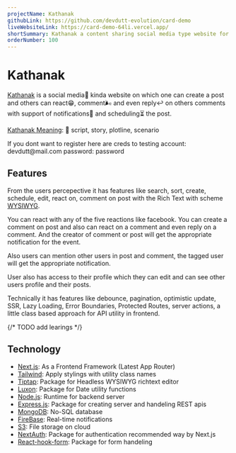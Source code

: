```yaml
---
projectName: Kathanak
githubLink: https://github.com/devdutt-evolution/card-demo
liveWebsiteLink: https://card-demo-64li.vercel.app/
shortSummary: Kathanak a content sharing social media type website for sharing any text rich content with WYSIWYG scheme.
orderNumber: 100
---
```



# <HoverUnder color="border-yellow-400">Kathanak</HoverUnder>

<LinkProject
  github={frontmatter.githubLink}
  website={frontmatter.liveWebsiteLink}
/>

[Kathanak](https://card-demo-64li.vercel.app/) is a social media📱 kinda website on which one can create a post and others can react😁, comment🌬️ and even reply↩️ on others comments with support of notifications🔔 and scheduling⏳ the post.

[Kathanak Meaning](https://www.shabdkosh.com/hi/dictionary/hindi-english/%E0%A4%95%E0%A4%A5%E0%A4%BE%E0%A4%A8%E0%A4%95/%E0%A4%95%E0%A4%A5%E0%A4%BE%E0%A4%A8%E0%A4%95-meaning-in-english): 🟰 script, story, plotline, scenario

<span class='text-xs'>
  If you dont want to register here are creds to testing account:
  devdutt@mail.com password: password
</span>

## <HoverUnder color="border-yellow-400">Features</HoverUnder>

From the users percepective it has features like <TagLook>search</TagLook>, <TagLook>sort</TagLook>, <TagLook>create</TagLook>, <TagLook>schedule</TagLook>, <TagLook>edit</TagLook>, <TagLook>react on</TagLook>, <TagLook>comment on post</TagLook> with the <TagLook>Rich Text</TagLook> with scheme [WYSIWYG](https://en.wikipedia.org/wiki/WYSIWYG).

You can react with any of the five <TagLook>reactions</TagLook> like facebook. You can <TagLook>create a comment</TagLook> on post and also can <TagLook>react on a comment</TagLook> and even <TagLook>reply on a comment</TagLook>. And the creator of comment or post will get the appropriate <TagLook>notification</TagLook> for the event.

Also users can <TagLook>mention other users</TagLook> in post and comment, the tagged user will get the appropriate notification.

User also has access to their <TagLook>profile</TagLook> which they can <TagLook>edit</TagLook> and can see <TagLook>other users profile</TagLook> and their posts.

Technically it has features like <TagLook>debounce</TagLook>, <TagLook>pagination</TagLook>, <TagLook>optimistic update</TagLook>, <TagLook>SSR</TagLook>, <TagLook>Lazy Loading</TagLook>, <TagLook>Error Boundaries</TagLook>, <TagLook>Protected Routes</TagLook>, <TagLook>server actions</TagLook>, a little <TagLook>class based approach for API utility</TagLook> in frontend.

{/* TODO add learings */}

## <HoverUnder color="border-yellow-400">Technology</HoverUnder>

- [Next.js](https://nextjs.org/): As a Frontend Framework (Latest App Router)
- [Tailwind](https://tailwindcss.com/): Apply stylings with utility class names
- [Tiptap](https://tiptap.dev/): Package for Headless WYSIWYG richtext editor
- [Luxon](https://moment.github.io/luxon/#/): Package for Date utility functions
- [Node.js](https://nodejs.org/en): Runtime for backend server
- [Express.js](https://expressjs.com/): Package for creating server and handeling REST apis
- [MongoDB](https://www.mongodb.com/): No-SQL database
- [FireBase](https://firebase.google.com/): Real-time notifications
- [S3](https://aws.amazon.com/pm/serv-s3/): File storage on cloud
- [NextAuth](https://next-auth.js.org/): Package for authentication recommended way by Next.js
- [React-hook-form](https://react-hook-form.com/): Package for form handeling
